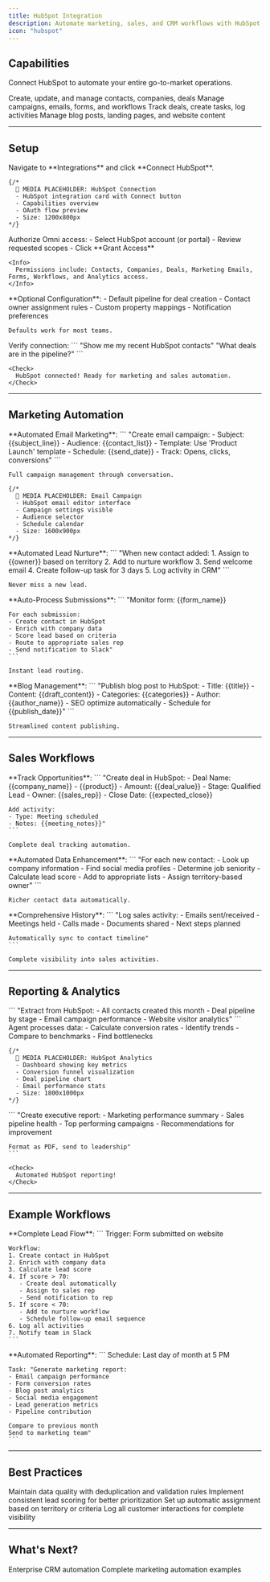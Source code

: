 ```yaml
---
title: HubSpot Integration
description: Automate marketing, sales, and CRM workflows with HubSpot
icon: "hubspot"
---
```


## Capabilities

Connect HubSpot to automate your entire go-to-market operations.

<CardGroup cols={2}>
  <Card title="CRM Management" icon="address-book">
    Create, update, and manage contacts, companies, deals
  </Card>
  <Card title="Marketing Automation" icon="bullhorn">
    Manage campaigns, emails, forms, and workflows
  </Card>
  <Card title="Sales Pipeline" icon="chart-line">
    Track deals, create tasks, log activities
  </Card>
  <Card title="Content Management" icon="file-lines">
    Manage blog posts, landing pages, and website content
  </Card>
</CardGroup>

---

## Setup

<Steps>
  <Step title="Connect HubSpot">
    Navigate to **Integrations** and click **Connect HubSpot**.

    {/* 
      📸 MEDIA PLACEHOLDER: HubSpot Connection
      - HubSpot integration card with Connect button
      - Capabilities overview
      - OAuth flow preview
      - Size: 1200x800px
    */}
  </Step>

  <Step title="HubSpot OAuth">
    Authorize Omni access:
    - Select HubSpot account (or portal)
    - Review requested scopes
    - Click **Grant Access**

    <Info>
      Permissions include: Contacts, Companies, Deals, Marketing Emails, Forms, Workflows, and Analytics access.
    </Info>
  </Step>

  <Step title="Configure Sync Settings">
    **Optional Configuration**:
    - Default pipeline for deal creation
    - Contact owner assignment rules
    - Custom property mappings
    - Notification preferences

    Defaults work for most teams.
  </Step>

  <Step title="Test Integration">
    Verify connection:
    ```
    "Show me my recent HubSpot contacts"
    "What deals are in the pipeline?"
    ```

    <Check>
      HubSpot connected! Ready for marketing and sales automation.
    </Check>
  </Step>
</Steps>

---

## Marketing Automation

<Tabs>
  <Tab title="Email Campaigns">
    **Automated Email Marketing**:
    ```
    "Create email campaign:
    - Subject: {{subject_line}}
    - Audience: {{contact_list}}
    - Template: Use 'Product Launch' template
    - Schedule: {{send_date}}
    - Track: Opens, clicks, conversions"
    ```

    Full campaign management through conversation.

    {/* 
      📸 MEDIA PLACEHOLDER: Email Campaign
      - HubSpot email editor interface
      - Campaign settings visible
      - Audience selector
      - Schedule calendar
      - Size: 1600x900px
    */}
  </Tab>

  <Tab title="Lead Management">
    **Automated Lead Nurture**:
    ```
    "When new contact added:
    1. Assign to {{owner}} based on territory
    2. Add to nurture workflow
    3. Send welcome email
    4. Create follow-up task for 3 days
    5. Log activity in CRM"
    ```

    Never miss a new lead.
  </Tab>

  <Tab title="Form Processing">
    **Auto-Process Submissions**:
    ```
    "Monitor form: {{form_name}}
    
    For each submission:
    - Create contact in HubSpot
    - Enrich with company data
    - Score lead based on criteria
    - Route to appropriate sales rep
    - Send notification to Slack"
    ```

    Instant lead routing.
  </Tab>

  <Tab title="Content Publishing">
    **Blog Management**:
    ```
    "Publish blog post to HubSpot:
    - Title: {{title}}
    - Content: {{draft_content}}
    - Categories: {{categories}}
    - Author: {{author_name}}
    - SEO optimize automatically
    - Schedule for {{publish_date}}"
    ```

    Streamlined content publishing.
  </Tab>
</Tabs>

---

## Sales Workflows

<AccordionGroup>
  <Accordion title="Deal Pipeline Management" icon="funnel">
    **Track Opportunities**:
    ```
    "Create deal in HubSpot:
    - Deal Name: {{company_name}} - {{product}}
    - Amount: {{deal_value}}
    - Stage: Qualified Lead
    - Owner: {{sales_rep}}
    - Close Date: {{expected_close}}
    
    Add activity:
    - Type: Meeting scheduled
    - Notes: {{meeting_notes}}"
    ```

    Complete deal tracking automation.
  </Accordion>

  <Accordion title="Contact Enrichment" icon="user-plus">
    **Automated Data Enhancement**:
    ```
    "For each new contact:
    - Look up company information
    - Find social media profiles
    - Determine job seniority
    - Calculate lead score
    - Add to appropriate lists
    - Assign territory-based owner"
    ```

    Richer contact data automatically.
  </Accordion>

  <Accordion title="Activity Logging" icon="clock">
    **Comprehensive History**:
    ```
    "Log sales activity:
    - Emails sent/received
    - Meetings held
    - Calls made
    - Documents shared
    - Next steps planned
    
    Automatically sync to contact timeline"
    ```

    Complete visibility into sales activities.
  </Accordion>
</AccordionGroup>

---

## Reporting & Analytics

<Steps>
  <Step title="Pull HubSpot Data">
    ```
    "Extract from HubSpot:
    - All contacts created this month
    - Deal pipeline by stage
    - Email campaign performance
    - Website visitor analytics"
    ```
  </Step>

  <Step title="Analyze Performance">
    Agent processes data:
    - Calculate conversion rates
    - Identify trends
    - Compare to benchmarks
    - Find bottlenecks

    {/* 
      📸 MEDIA PLACEHOLDER: HubSpot Analytics
      - Dashboard showing key metrics
      - Conversion funnel visualization
      - Deal pipeline chart
      - Email performance stats
      - Size: 1800x1000px
    */}
  </Step>

  <Step title="Generate Report">
    ```
    "Create executive report:
    - Marketing performance summary
    - Sales pipeline health
    - Top performing campaigns
    - Recommendations for improvement
    
    Format as PDF, send to leadership"
    ```

    <Check>
      Automated HubSpot reporting!
    </Check>
  </Step>
</Steps>

---

## Example Workflows

<AccordionGroup>
  <Accordion title="Lead Capture to Deal" icon="arrow-right">
    **Complete Lead Flow**:
    ```
    Trigger: Form submitted on website
    
    Workflow:
    1. Create contact in HubSpot
    2. Enrich with company data
    3. Calculate lead score
    4. If score > 70:
       - Create deal automatically
       - Assign to sales rep
       - Send notification to rep
    5. If score < 70:
       - Add to nurture workflow
       - Schedule follow-up email sequence
    6. Log all activities
    7. Notify team in Slack
    ```
  </Accordion>

  <Accordion title="Monthly Marketing Report" icon="chart-mixed">
    **Automated Reporting**:
    ```
    Schedule: Last day of month at 5 PM
    
    Task: "Generate marketing report:
    - Email campaign performance
    - Form conversion rates
    - Blog post analytics
    - Social media engagement
    - Lead generation metrics
    - Pipeline contribution
    
    Compare to previous month
    Send to marketing team"
    ```
  </Accordion>
</AccordionGroup>

---

## Best Practices

<CardGroup cols={2}>
  <Card title="Clean Data" icon="broom">
    Maintain data quality with deduplication and validation rules
  </Card>
  <Card title="Score Leads" icon="ranking-star">
    Implement consistent lead scoring for better prioritization
  </Card>
  <Card title="Automate Routing" icon="route">
    Set up automatic assignment based on territory or criteria
  </Card>
  <Card title="Track Everything" icon="list-check">
    Log all customer interactions for complete visibility
  </Card>
</CardGroup>

---

## What's Next?

<CardGroup cols={2}>
  <Card
    title="Salesforce Integration"
    icon="cloud"
    href="/guides/integrations/overview"
  >
    Enterprise CRM automation
  </Card>
  <Card
    title="Marketing Use Cases"
    icon="bullhorn"
    href="/use-cases/marketing"
  >
    Complete marketing automation examples
  </Card>
</CardGroup>
